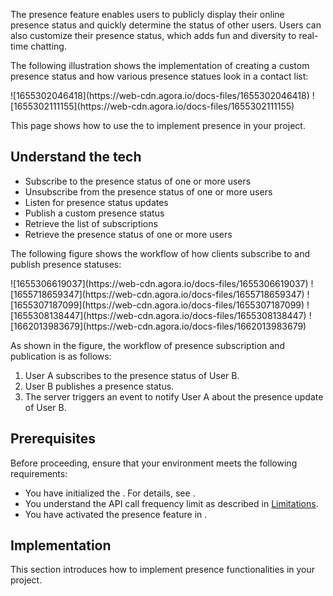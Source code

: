 
The presence feature enables users to publicly display their online presence status and quickly determine the status of other users. Users can also customize their presence status, which adds fun and diversity to real-time chatting.

The following illustration shows the implementation of creating a custom presence status and how various presence statues look in a contact list:

<PlatformWrapper notAllowed="web">
<PlatformWrapper notAllowed="unity">
<PlatformWrapper notAllowed="windows">
![1655302046418](https://web-cdn.agora.io/docs-files/1655302046418)
</PlatformWrapper>
</PlatformWrapper>
</PlatformWrapper>

<PlatformWrapper notAllowed="ios">
<PlatformWrapper notAllowed="flutter">
<PlatformWrapper notAllowed="react-native">
<PlatformWrapper notAllowed="android">
![1655302111155](https://web-cdn.agora.io/docs-files/1655302111155)
</PlatformWrapper>
</PlatformWrapper>
</PlatformWrapper>
</PlatformWrapper>

This page shows how to use the <Vg k="CHAT_SDK"/> to implement presence in your project.

## Understand the tech

<Understand />

- Subscribe to the presence status of one or more users
- Unsubscribe from the presence status of one or more users
- Listen for presence status updates
- Publish a custom presence status
- Retrieve the list of subscriptions
- Retrieve the presence status of one or more users

The following figure shows the workflow of how clients subscribe to and publish presence statuses:

<PlatformWrapper platform="android">
![1655306619037](https://web-cdn.agora.io/docs-files/1655306619037)
</PlatformWrapper>

<PlatformWrapper platform="flutter">
<PlatformWrapper platform="react-native">
![1655718659347](https://web-cdn.agora.io/docs-files/1655718659347)
</PlatformWrapper>
</PlatformWrapper>

<PlatformWrapper platform="ios">
![1655307187099](https://web-cdn.agora.io/docs-files/1655307187099)
</PlatformWrapper>

<PlatformWrapper platform="web">
![1655308138447](https://web-cdn.agora.io/docs-files/1655308138447)
</PlatformWrapper>

<PlatformWrapper platform="unity">
![1662013983679](https://web-cdn.agora.io/docs-files/1662013983679)
</PlatformWrapper>

As shown in the figure, the workflow of presence subscription and publication is as follows:

1. User A subscribes to the presence status of User B.
2. User B publishes a presence status.
3. The <Vg k="CHAT"/> server triggers an event to notify User A about the presence update of User B.


## Prerequisites

Before proceeding, ensure that your environment meets the following requirements:

- You have initialized the <Vg k="CHAT_SDK"/>. For details, see <Link to="../get-started/get-started-sdk"><Vg k="GET_STARTED"/></Link>.
- You understand the API call frequency limit as described in [Limitations](../reference/limitations).
- You have activated the presence feature in <Link to="{{Global.AGORA_CONSOLE_URL}}"><Vg k="CONSOLE" /></Link>.


## Implementation

This section introduces how to implement presence functionalities in your project.

<ProjectImplement />